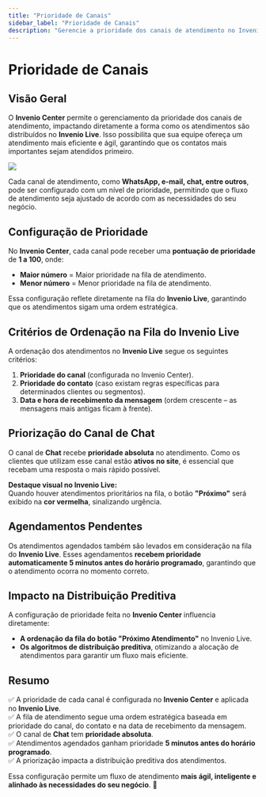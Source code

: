```yaml
---
title: "Prioridade de Canais"
sidebar_label: "Prioridade de Canais"
description: "Gerencie a prioridade dos canais de atendimento no Invenio Center e veja os resultados refletidos no Invenio Live. Defina valores de 1 a 100 para garantir que os contatos mais urgentes sejam atendidos primeiro, otimizando a distribuição das interações e melhorando a eficiência operacional da sua equipe."
---
```


# Prioridade de Canais

## Visão Geral
O **Invenio Center** permite o gerenciamento da prioridade dos canais de atendimento, impactando diretamente a forma como os atendimentos são distribuídos no **Invenio Live**. Isso possibilita que sua equipe ofereça um atendimento mais eficiente e ágil, garantindo que os contatos mais importantes sejam atendidos primeiro.

<img src="https://i0.wp.com/robbu.global/wp-content/uploads/2024/06/prioridade-de-canais_Jxr7uZRz.png?resize=768%2C355&ssl=1" />

Cada canal de atendimento, como **WhatsApp, e-mail, chat, entre outros**, pode ser configurado com um nível de prioridade, permitindo que o fluxo de atendimento seja ajustado de acordo com as necessidades do seu negócio.

## Configuração de Prioridade
No **Invenio Center**, cada canal pode receber uma **pontuação de prioridade** de **1 a 100**, onde:

- **Maior número** = Maior prioridade na fila de atendimento.
- **Menor número** = Menor prioridade na fila de atendimento.

Essa configuração reflete diretamente na fila do **Invenio Live**, garantindo que os atendimentos sigam uma ordem estratégica.

## Critérios de Ordenação na Fila do Invenio Live
A ordenação dos atendimentos no **Invenio Live** segue os seguintes critérios:

1. **Prioridade do canal** (configurada no Invenio Center).
2. **Prioridade do contato** (caso existam regras específicas para determinados clientes ou segmentos).
3. **Data e hora de recebimento da mensagem** (ordem crescente – as mensagens mais antigas ficam à frente).

## Priorização do Canal de Chat
O canal de **Chat** recebe **prioridade absoluta** no atendimento. Como os clientes que utilizam esse canal estão **ativos no site**, é essencial que recebam uma resposta o mais rápido possível.

**Destaque visual no Invenio Live:**  
Quando houver atendimentos prioritários na fila, o botão **"Próximo"** será exibido na **cor vermelha**, sinalizando urgência.

## Agendamentos Pendentes
Os atendimentos agendados também são levados em consideração na fila do **Invenio Live**. Esses agendamentos **recebem prioridade automaticamente 5 minutos antes do horário programado**, garantindo que o atendimento ocorra no momento correto.

## Impacto na Distribuição Preditiva
A configuração de prioridade feita no **Invenio Center** influencia diretamente:

- **A ordenação da fila do botão "Próximo Atendimento"** no Invenio Live.
- **Os algoritmos de distribuição preditiva**, otimizando a alocação de atendimentos para garantir um fluxo mais eficiente.

## **Resumo**
✅ A prioridade de cada canal é configurada no **Invenio Center** e aplicada no **Invenio Live**.  
✅ A fila de atendimento segue uma ordem estratégica baseada em prioridade do canal, do contato e na data de recebimento da mensagem.  
✅ O canal de **Chat** tem **prioridade absoluta**.  
✅ Atendimentos agendados ganham prioridade **5 minutos antes do horário programado**.  
✅ A priorização impacta a distribuição preditiva dos atendimentos.  

Essa configuração permite um fluxo de atendimento **mais ágil, inteligente e alinhado às necessidades do seu negócio**. 🚀
